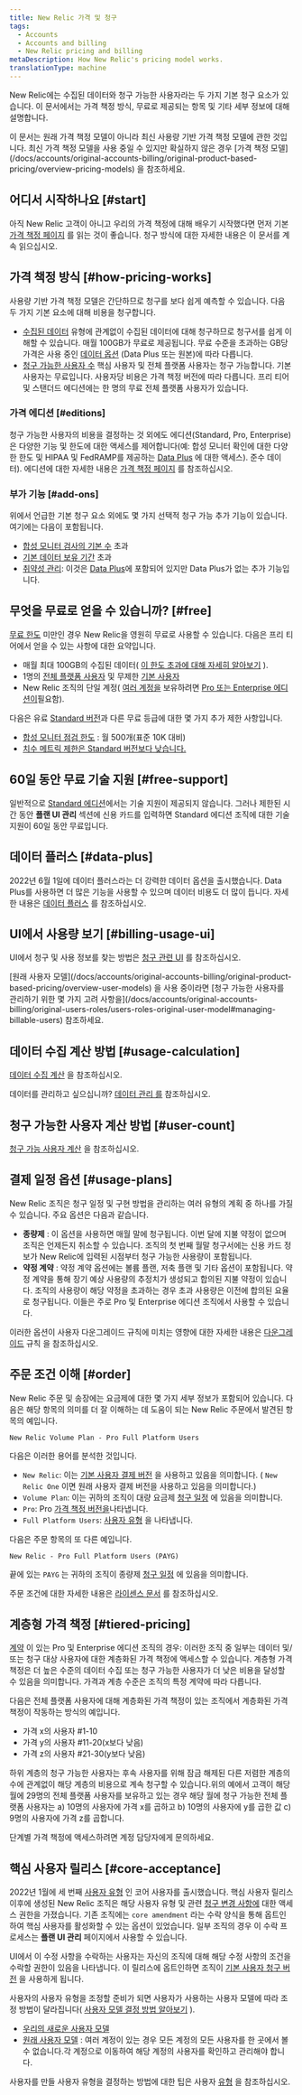 ```yaml
---
title: New Relic 가격 및 청구
tags:
  - Accounts
  - Accounts and billing
  - New Relic pricing and billing
metaDescription: How New Relic's pricing model works.
translationType: machine
---
```


New Relic에는 수집된 데이터와 청구 가능한 사용자라는 두 가지 기본 청구 요소가 있습니다. 이 문서에서는 가격 책정 방식, 무료로 제공되는 항목 및 기타 세부 정보에 대해 설명합니다.

<Callout variant="tip">
  이 문서는 원래 가격 책정 모델이 아니라 최신 사용량 기반 가격 책정 모델에 관한 것입니다. 최신 가격 책정 모델을 사용 중일 수 있지만 확실하지 않은 경우 [가격 책정 모델](/docs/accounts/original-accounts-billing/original-product-based-pricing/overview-pricing-models) 을 참조하세요.
</Callout>

## 어디서 시작하나요 [#start]

아직 New Relic 고객이 아니고 우리의 가격 책정에 대해 배우기 시작했다면 먼저 기본 [가격 책정 페이지](https://newrelic.com/pricing) 를 읽는 것이 좋습니다. 청구 방식에 대한 자세한 내용은 이 문서를 계속 읽으십시오.

## 가격 책정 방식 [#how-pricing-works]

사용량 기반 가격 책정 모델은 간단하므로 청구를 보다 쉽게 예측할 수 있습니다. 다음 두 가지 기본 요소에 대해 비용을 청구합니다.

* [수집된 데이터](/docs/accounts/accounts-billing/new-relic-one-pricing-billing/data-ingest-billing) 유형에 관계없이 수집된 데이터에 대해 청구하므로 청구서를 쉽게 이해할 수 있습니다. 매월 100GB가 무료로 제공됩니다. 무료 수준을 초과하는 GB당 가격은 사용 중인 [데이터 옵션](/docs/accounts/accounts-billing/new-relic-one-pricing-billing/data-ingest-billing#data-prices) (Data Plus 또는 원본)에 따라 다릅니다.
* [청구 가능한 사용자 수](/docs/accounts/accounts-billing/new-relic-one-pricing-billing/user-count-billing) 핵심 사용자 및 전체 플랫폼 사용자는 청구 가능합니다. 기본 사용자는 무료입니다. 사용자당 비용은 가격 책정 버전에 따라 다릅니다. 프리 티어 및 스탠더드 에디션에는 한 명의 무료 전체 플랫폼 사용자가 있습니다.

### 가격 에디션 [#editions]

청구 가능한 사용자의 비용을 결정하는 것 외에도 에디션(Standard, Pro, Enterprise)은 다양한 기능 및 한도에 대한 액세스를 제어합니다(예: 합성 모니터 확인에 대한 다양한 한도 및 HIPAA 및 FedRAMP를 제공하는 [Data Plus](/docs/accounts/accounts-billing/new-relic-one-pricing-billing/data-ingest-billing/#data-plus) 에 대한 액세스). 준수 데이터). 에디션에 대한 자세한 내용은 [가격 책정 페이지](https://newrelic.com/pricing) 를 참조하십시오.

### 부가 기능 [#add-ons]

위에서 언급한 기본 청구 요소 외에도 몇 가지 선택적 청구 가능 추가 기능이 있습니다. 여기에는 다음이 포함됩니다.

* [합성 모니터 검사의 기본 수](/docs/synthetics/synthetic-monitoring/getting-started/monitor-limits) 초과
* [기본 데이터 보유 기간](/docs/data-apis/manage-data/manage-data-retention/#adjust-retention) 초과
* [취약성 관리](/docs/vulnerability-management/overview): 이것은 [Data Plus](/docs/accounts/accounts-billing/new-relic-one-pricing-billing/data-ingest-billing#data-prices)에 포함되어 있지만 Data Plus가 없는 추가 기능입니다.

## 무엇을 무료로 얻을 수 있습니까? [#free]

[무료 한도](#how-pricing-works) 미만인 경우 New Relic을 영원히 무료로 사용할 수 있습니다. 다음은 프리 티어에서 얻을 수 있는 사항에 대한 요약입니다.

* 매월 최대 100GB의 수집된 데이터( [이 한도 초과에 대해 자세히 알아보기](/docs/accounts/accounts-billing/new-relic-one-pricing-billing/data-ingest-billing#free-tier-limits) ).
* 1명의 [전체 플랫폼 사용자](/docs/accounts/accounts-billing/new-relic-one-user-management/user-type) 및 무제한 [기본 사용자](/docs/accounts/accounts-billing/new-relic-one-user-management/user-type)
* New Relic 조직의 단일 계정( [여러 계정을](/docs/accounts/accounts-billing/account-structure/new-relic-account-structure) 보유하려면 [Pro 또는 Enterprise 에디션이](#editions)필요함).

다음은 유료 [Standard 버전](#editions)과 다른 무료 등급에 대한 몇 가지 추가 제한 사항입니다.

* [합성 모니터 점검 한도](/docs/synthetics/synthetic-monitoring/using-monitors/monitor-limits) : 월 500개(표준 10K 대비)
* [치수 메트릭 제한은 Standard 버전보다 낮습니다.](/docs/data-apis/ingest-apis/metric-api/metric-api-limits-restricted-attributes/#additional-considerations)

## 60일 동안 무료 기술 지원 [#free-support]

일반적으로 [Standard 에디션](#editions)에서는 기술 지원이 제공되지 않습니다. [](https://support.newrelic.com/s/)그러나 제한된 시간 동안 **플랜 UI 관리** 섹션에 신용 카드를 입력하면 Standard 에디션 조직에 대한 기술 지원이 60일 동안 무료입니다.

## 데이터 플러스 [#data-plus]

2022년 6월 1일에 데이터 플러스라는 더 강력한 데이터 옵션을 출시했습니다. Data Plus를 사용하면 더 많은 기능을 사용할 수 있으며 데이터 비용도 더 많이 듭니다. 자세한 내용은 [데이터 플러스](/docs/accounts/accounts-billing/new-relic-one-pricing-billing/data-ingest-billing#data-prices) 를 참조하십시오.

## UI에서 사용량 보기 [#billing-usage-ui]

UI에서 청구 및 사용 정보를 찾는 방법은 [청구 관련 UI](/docs/accounts/accounts-billing/general-account-settings/introduction-account-settings) 를 참조하십시오.

<Callout variant="important">
  [원래 사용자 모델](/docs/accounts/original-accounts-billing/original-product-based-pricing/overview-user-models) 을 사용 중이라면 [청구 가능한 사용자를 관리하기 위한 몇 가지 고려 사항을](/docs/accounts/original-accounts-billing/original-users-roles/users-roles-original-user-model#managing-billable-users) 참조하세요.
</Callout>

## 데이터 수집 계산 방법 [#usage-calculation]

[데이터 수집 계산](/docs/accounts/accounts-billing/new-relic-one-pricing-billing/data-ingest-billing) 을 참조하십시오.

데이터를 관리하고 싶으십니까? [데이터 관리 를](/docs/data-apis/manage-data/manage-data-coming-new-relic) 참조하십시오.

## 청구 가능한 사용자 계산 방법 [#user-count]

[청구 가능 사용자 계산](/docs/accounts/accounts-billing/new-relic-one-pricing-billing/user-count-billing) 을 참조하십시오.

## 결제 일정 옵션 [#usage-plans]

New Relic 조직은 청구 일정 및 구현 방법을 관리하는 여러 유형의 계획 중 하나를 가질 수 있습니다. 주요 옵션은 다음과 같습니다.

* **종량제** : 이 옵션을 사용하면 매월 말에 청구됩니다. 이번 달에 지불 약정이 없으며 조직은 언제든지 취소할 수 있습니다. 조직의 첫 번째 월말 청구서에는 신용 카드 정보가 New Relic에 입력된 시점부터 청구 가능한 사용량이 포함됩니다.
* **약정 계약** : 약정 계약 옵션에는 볼륨 플랜, 저축 플랜 및 기타 옵션이 포함됩니다. 약정 계약을 통해 장기 예상 사용량의 추정치가 생성되고 합의된 지불 약정이 있습니다. 조직의 사용량이 해당 약정을 초과하는 경우 초과 사용량은 이전에 합의된 요율로 청구됩니다. 이들은 주로 Pro 및 Enterprise 에디션 조직에서 사용할 수 있습니다.

이러한 옵션이 사용자 다운그레이드 규칙에 미치는 영향에 대한 자세한 내용은 [다운그레이드](/docs/accounts/accounts-billing/new-relic-one-pricing-billing/user-count-billing#user-downgrade-rules) 규칙 을 참조하십시오.

## 주문 조건 이해 [#order]

New Relic 주문 및 송장에는 요금제에 대한 몇 가지 세부 정보가 포함되어 있습니다. 다음은 해당 항목의 의미를 더 잘 이해하는 데 도움이 되는 New Relic 주문에서 발견된 항목의 예입니다.

```
New Relic Volume Plan - Pro Full Platform Users
```

다음은 이러한 용어를 분석한 것입니다.

* `New Relic`: 이는 [기본 사용자 결제 버전](/docs/accounts/accounts-billing/new-relic-one-pricing-billing/user-count-billing/#pricing-versions) 을 사용하고 있음을 의미합니다. ( `New Relic One` 이면 원래 사용자 결제 버전을 사용하고 있음을 의미합니다.)
* `Volume Plan`: 이는 귀하의 조직이 대량 요금제 [청구 일정](#usage-plans) 에 있음을 의미합니다.
* `Pro`: Pro [가격 책정 버전을](#editions)나타냅니다.
* `Full Platform Users`: [사용자 유형](/docs/accounts/accounts-billing/new-relic-one-user-management/user-type) 을 나타냅니다.

다음은 주문 항목의 또 다른 예입니다.

```
New Relic - Pro Full Platform Users (PAYG)
```

끝에 있는 `PAYG` 는 귀하의 조직이 종량제 [청구 일정](#usage-plans) 에 있음을 의미합니다.

주문 조건에 대한 자세한 내용은 [라이센스 문서](/docs/licenses/license-information/usage-plans/new-relic-one-usage-plan-descriptions) 를 참조하십시오.

## 계층형 가격 책정 [#tiered-pricing]

[계약](#usage-plans) 이 있는 Pro 및 Enterprise 에디션 조직의 경우: 이러한 조직 중 일부는 데이터 및/또는 청구 대상 사용자에 대한 계층화된 가격 책정에 액세스할 수 있습니다. 계층형 가격 책정은 더 높은 수준의 데이터 수집 또는 청구 가능한 사용자가 더 낮은 비용을 달성할 수 있음을 의미합니다. 가격과 계층 수준은 조직의 특정 계약에 따라 다릅니다.

다음은 전체 플랫폼 사용자에 대해 계층화된 가격 책정이 있는 조직에서 계층화된 가격 책정이 작동하는 방식의 예입니다.

* 가격 x의 사용자 #1-10
* 가격 y의 사용자 #11-20(x보다 낮음)
* 가격 z의 사용자 #21-30(y보다 낮음)

하위 계층의 청구 가능한 사용자는 후속 사용자를 위해 잠금 해제된 다른 저렴한 계층의 수에 관계없이 해당 계층의 비용으로 계속 청구할 수 있습니다.위의 예에서 고객이 해당 월에 29명의 전체 플랫폼 사용자를 보유하고 있는 경우 해당 월에 청구 가능한 전체 플랫폼 사용자는 a) 10명의 사용자에 가격 x를 곱하고 b) 10명의 사용자에 y를 곱한 값 c) 9명의 사용자에 가격 z를 곱합니다.

단계별 가격 책정에 액세스하려면 계정 담당자에게 문의하세요.

## 핵심 사용자 릴리스 [#core-acceptance]

2022년 1월에 세 번째 [사용자 유형](/docs/accounts/accounts-billing/new-relic-one-user-management/user-type) 인 코어 사용자를 출시했습니다. 핵심 사용자 릴리스 이후에 생성된 New Relic 조직은 해당 사용자 유형 및 관련 [청구 변경 사항에](/docs/accounts/accounts-billing/new-relic-one-pricing-billing/user-count-billing/#pricing-versions) 대한 액세스 권한을 가졌습니다. 기존 조직에는 `core amendment` 라는 수락 양식을 통해 옵트인하여 핵심 사용자를 활성화할 수 있는 옵션이 있었습니다. 일부 조직의 경우 이 수락 프로세스는 **플랜 UI 관리** 페이지에서 사용할 수 있습니다.

UI에서 이 수정 사항을 수락하는 사용자는 자신의 조직에 대해 해당 수정 사항의 조건을 수락할 권한이 있음을 나타냅니다. 이 릴리스에 옵트인하면 조직이 [기본 사용자 청구 버전](/docs/accounts/accounts-billing/new-relic-one-pricing-billing/user-count-billing/#pricing-versions) 을 사용하게 됩니다.

사용자의 사용자 유형을 조정할 준비가 되면 사용자가 사용하는 사용자 모델에 따라 조정 방법이 달라집니다( [사용자 모델 결정 방법 알아보기](/docs/accounts/original-accounts-billing/original-users-roles/overview-user-models) ).

* [우리의 새로운 사용자 모델](/docs/accounts/accounts-billing/new-relic-one-user-management/user-management-ui-and-tasks/#edit-user-type)
* [원래 사용자 모델](/docs/accounts/original-accounts-billing/original-users-roles/users-roles-original-user-model/#update-user-type) : 여러 계정이 있는 경우 모든 계정의 모든 사용자를 한 곳에서 볼 수 없습니다.각 계정으로 이동하여 해당 계정의 사용자를 확인하고 관리해야 합니다.

사용자를 만들 사용자 유형을 결정하는 방법에 대한 팁은 사용자 [유형](/docs/accounts/accounts-billing/new-relic-one-user-management/user-type) 을 참조하십시오.